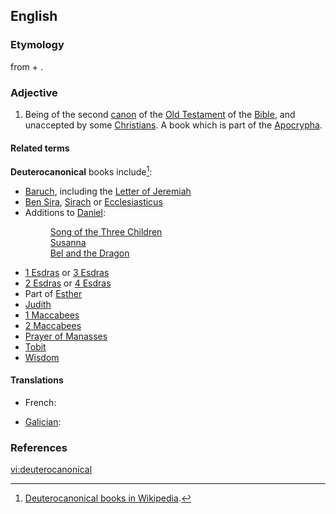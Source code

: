 ==English==
{{wikipedia|Deuterocanonical books|lang=en}}

===Etymology===
from {{etyl|grc|en}} {{term|δεύτερος||second|tr=deuteros|lang=grc}} + {{term|κανών||rule, model|tr=kanōn|lang=grc}}.

===Adjective===
{{en-adj|-}}

# {{context|biblical}} Being of the second [[canon]] of the [[Old Testament]] of the [[Bible]], and unaccepted by some [[Christian]]s. A book which is part of the [[Apocrypha]].

====Related terms====
'''Deuterocanonical''' books include<ref>[[w:Deuterocanonical books|Deuterocanonical books in Wikipedia]].</ref>:
* [[Baruch]], including the [[Letter of Jeremiah]]
* [[Ben Sira]], [[Sirach]] or [[Ecclesiasticus]]
* Additions to [[Daniel]]:
*: [[Song of the Three Children]]
*: [[Susanna]]
*: [[Bel and the Dragon]]
* [[1 Esdras]] or [[3 Esdras]]
* [[2 Esdras]] or [[4 Esdras]]
* Part of [[Esther]]
* [[Judith]]
* [[1 Maccabees]]
* [[2 Maccabees]]
* [[Prayer of Manasses]]
* [[Tobit]]
* [[Wisdom]]

====Translations====
{{trans-top|of the second canon of the Old Testament}}
* French: {{t+|fr|deutérocanonique|m|f}}
{{trans-mid}}
* [[Galician]]: {{t-|gl|deuterocanónico}}
{{trans-bottom}}

===References===
<references />

[[vi:deuterocanonical]]